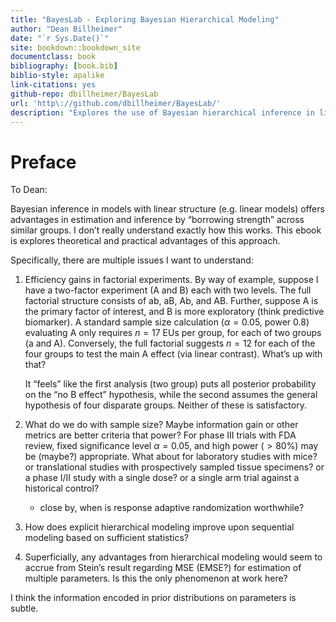 ```yaml
--- 
title: "BayesLab - Exploring Bayesian Hierarchical Modeling"
author: "Dean Billheimer"
date: "`r Sys.Date()`"
site: bookdown::bookdown_site
documentclass: book
bibliography: [book.bib]
biblio-style: apalike
link-citations: yes
github-repo: dbillheimer/BayesLab
url: 'http\://github.com/dbillheimer/BayesLab/'
description: "Explores the use of Bayesian hierarchical inference in linear models."
---
```


# Preface {-}

To Dean:

Bayesian inference in models with linear structure (e.g. linear models) offers
advantages in estimation and inference by "borrowing strength" across similar
groups.  I don't really understand exactly how this works. This ebook is
explores theoretical and practical advantages of this approach.

Specifically, there are multiple issues I want to understand:

1. Efficiency gains in factorial experiments.
By way of example, suppose I have a two-factor experiment (A and B) each
with two levels.  The full factorial structure consists of ab, aB, Ab, and
AB.  Further, suppose A is the primary factor of interest, and B is more
exploratory (think predictive biomarker).  A standard sample size calculation
($\alpha = 0.05$, power 0.8) evaluating A only requires $n=17$ EUs per group,
for each of two groups (a and A).  Conversely, the full factorial suggests
$n=12$ for each of the four groups to test the main A effect (via linear
contrast).  What's up with that?

	It "feels" like the first analysis (two group) puts all posterior
	probability on the "no B effect" hypothesis, while the second assumes the
	general hypothesis of four disparate groups. Neither of these is satisfactory.

2. What do we do with sample size?  Maybe information gain or other metrics are
   better criteria that power?  For phase III trials with FDA review, fixed
   significance level $\alpha = 0.05$, and high power ($> 80$\%) may be (maybe?)
   appropriate. What about for laboratory studies with mice? or translational
   studies with prospectively sampled tissue specimens? or a phase I/II study
   with a single dose? or a single arm trial against a historical control?

	- close by, when is response adaptive randomization worthwhile?


3. How does explicit hierarchical modeling improve upon sequential modeling
   based on sufficient statistics?

4. Superficially, any advantages from hierarchical modeling would seem to accrue
   from Stein's result regarding MSE (EMSE?) for estimation of multiple
   parameters.  Is this the only phenomenon at work here?


I think the information encoded in prior distributions on parameters is subtle.
